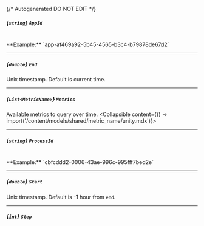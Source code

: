 {/* Autogenerated DO NOT EDIT  */}

##### *{`string`}* `AppId`
<br/>
**Example:** `app-af469a92-5b45-4565-b3c4-b79878de67d2`

---
##### *{`double`}* `End`
Unix timestamp. Default is current time.

---
##### *{`List<MetricName>`}* `Metrics`
Available metrics to query over time.
<Collapsible content={() => import('/content/models/shared/metric_name/unity.mdx')}>
</Collapsible>

---
##### *{`string`}* `ProcessId`
<br/>
**Example:** `cbfcddd2-0006-43ae-996c-995fff7bed2e`

---
##### *{`double`}* `Start`
Unix timestamp. Default is \-1 hour from `end`.

---
##### *{`int`}* `Step`

